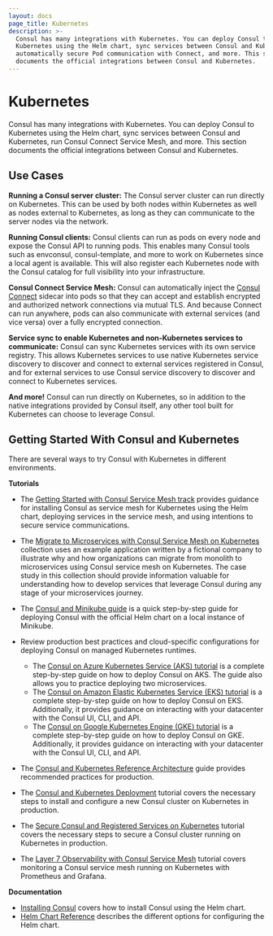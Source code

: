 ```yaml
---
layout: docs
page_title: Kubernetes
description: >-
  Consul has many integrations with Kubernetes. You can deploy Consul to
  Kubernetes using the Helm chart, sync services between Consul and Kubernetes,
  automatically secure Pod communication with Connect, and more. This section
  documents the official integrations between Consul and Kubernetes.
---
```


# Kubernetes

Consul has many integrations with Kubernetes. You can deploy Consul
to Kubernetes using the Helm chart, sync services between Consul and
Kubernetes, run Consul Connect Service Mesh, and more.
This section documents the official integrations between Consul and Kubernetes.

## Use Cases

**Running a Consul server cluster:** The Consul server cluster can run directly
on Kubernetes. This can be used by both nodes within Kubernetes as well as
nodes external to Kubernetes, as long as they can communicate to the server
nodes via the network.

**Running Consul clients:** Consul clients can run as pods on every node
and expose the Consul API to running pods. This enables many Consul tools
such as envconsul, consul-template, and more to work on Kubernetes since a
local agent is available. This will also register each Kubernetes node with
the Consul catalog for full visibility into your infrastructure.

**Consul Connect Service Mesh:**
Consul can automatically inject the [Consul Connect](/docs/connect)
sidecar into pods so that they can accept and establish encrypted
and authorized network connections via mutual TLS. And because Connect
can run anywhere, pods can also communicate with external services (and
vice versa) over a fully encrypted connection.

**Service sync to enable Kubernetes and non-Kubernetes services to communicate:**
Consul can sync Kubernetes services with its own service registry. This allows
Kubernetes services to use native Kubernetes service discovery to discover
and connect to external services registered in Consul, and for external services
to use Consul service discovery to discover and connect to Kubernetes services.

**And more!** Consul can run directly on Kubernetes, so in addition to the
native integrations provided by Consul itself, any other tool built for
Kubernetes can choose to leverage Consul.

## Getting Started With Consul and Kubernetes

There are several ways to try Consul with Kubernetes in different environments.

**Tutorials**

- The [Getting Started with Consul Service Mesh track](https://learn.hashicorp.com/tutorials/consul/service-mesh?utm_source=WEBSITE&utm_medium=WEB_IO&utm_offer=ARTICLE_PAGE&utm_content=DOCS)
  provides guidance for installing Consul as service mesh for Kubernetes using the Helm
  chart, deploying services in the service mesh, and using intentions to secure service
  communications.

- The [Migrate to Microservices with Consul Service Mesh on Kubernetes](https://learn.hashicorp.com/collections/consul/microservices?utm_source=WEBSITE&utm_medium=WEB_IO&utm_offer=ARTICLE_PAGE&utm_content=DOCS)
  collection uses an example application written by a fictional company to illustrate why and how organizations can
  migrate from monolith to microservices using Consul service mesh on Kubernetes. The case study in this collection
  should provide information valuable for understanding how to develop services that leverage Consul during any stage
  of your microservices journey.

- The [Consul and Minikube guide](https://learn.hashicorp.com/tutorials/consul/kubernetes-minikube?utm_source=consul.io&utm_medium=docs) is a quick step-by-step guide for deploying Consul with the official Helm chart on a local instance of Minikube.

- Review production best practices and cloud-specific configurations for deploying Consul on managed Kubernetes runtimes.

  - The [Consul on Azure Kubernetes Service (AKS) tutorial](https://learn.hashicorp.com/tutorials/consul/kubernetes-aks-azure?utm_source=consul.io&utm_medium=docs) is a complete step-by-step guide on how to deploy Consul on AKS. The guide also allows you to practice deploying two microservices.
  - The [Consul on Amazon Elastic Kubernetes Service (EKS) tutorial](https://learn.hashicorp.com/tutorials/consul/kubernetes-eks-aws?utm_source=consul.io&utm_medium=docs) is a complete step-by-step guide on how to deploy Consul on EKS. Additionally, it provides guidance on interacting with your datacenter with the Consul UI, CLI, and API.
  - The [Consul on Google Kubernetes Engine (GKE) tutorial](https://learn.hashicorp.com/tutorials/consul/kubernetes-gke-google?utm_source=consul.io&utm_medium=docs) is a complete step-by-step guide on how to deploy Consul on GKE. Additionally, it provides guidance on interacting with your datacenter with the Consul UI, CLI, and API.

- The [Consul and Kubernetes Reference Architecture](https://learn.hashicorp.com/tutorials/consul/kubernetes-reference-architecture?utm_source=consul.io&utm_medium=docs) guide provides recommended practices for production.

- The [Consul and Kubernetes Deployment](https://learn.hashicorp.com/tutorials/consul/kubernetes-deployment-guide?utm_source=consul.io&utm_medium=docs) tutorial covers the necessary steps to install and configure a new Consul cluster on Kubernetes in production.

- The [Secure Consul and Registered Services on Kubernetes](https://learn.hashicorp.com/tutorials/consul/kubernetes-secure-agents?in=consul/kubernetes) tutorial covers
  the necessary steps to secure a Consul cluster running on Kubernetes in production.

- The [Layer 7 Observability with Consul Service Mesh](https://learn.hashicorp.com/tutorials/consul/kubernetes-layer7-observability) tutorial covers monitoring a
  Consul service mesh running on Kubernetes with Prometheus and Grafana.

**Documentation**

- [Installing Consul](/docs/k8s/installation/install) covers how to install Consul using the Helm chart.
- [Helm Chart Reference](/docs/k8s/helm) describes the different options for configuring the Helm chart.
